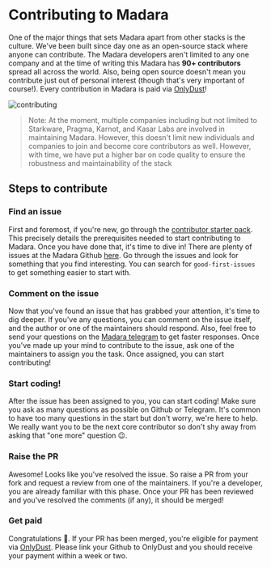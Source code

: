 
# Contributing to Madara

One of the major things that sets Madara apart from other stacks is the culture. We've been built since day one as an open-source
stack where anyone can contribute. The Madara developers aren't limited to any one company and at the time of writing this Madara has **90+ contributors**
spread all across the world. Also, being open source doesn't mean you contribute just out of personal interest (though that's very important of course!). Every contribution in
Madara is paid via [OnlyDust](https://app.onlydust.com/p/madara)!

![contributing](../static/img/contributing.png)

> Note: At the moment, multiple companies including but not limited to Starkware, Pragma, Karnot, and Kasar Labs are involved in maintaining Madara. However, this doesn't limit new
> individuals and companies to join and become core contributors as well. However, with time, we have put a higher bar on code quality to ensure the robustness and maintainability of
> the stack

## Steps to contribute

<Steps>

### Find an issue

First and foremost, if you're new, go through the [contributor starter pack](https://github.com/keep-starknet-strange/madara/blob/main/docs/contributor-starter-pack.md). This precisely details
the prerequisites needed to start contributing to Madara. Once you have done that, it's time to dive in! There are plenty of issues at the Madara Github [here](https://github.com/keep-starknet-strange/madara/issues).
Go through the issues and look for something that you find interesting. You can search for `good-first-issues` to get something easier to start with.

### Comment on the issue

Now that you've found an issue that has grabbed your attention, it's time to dig deeper. If you've any questions, you can comment on the issue itself, and the author or one of the maintainers should respond.
Also, feel free to send your questions on the [Madara telegram](https://t.me/MadaraStarknet) to get faster responses. Once you've made up your mind to contribute to the issue, ask one of the maintainers to assign you
the task. Once assigned, you can start contributing!

### Start coding!

After the issue has been assigned to you, you can start coding! Make sure you ask as many questions as possible on Github or Telegram. It's common to have too many questions in the start but don't worry, we're
here to help. We really want you to be the next core contributor so don't shy away from asking that "one more" question 😉.

### Raise the PR

Awesome! Looks like you've resolved the issue. So raise a PR from your fork and request a review from one of the maintainers. If you're a developer, you are already familiar with this phase. Once your PR has been reviewed
and you've resolved the comments (if any), it should be merged!

### Get paid

Congratulations 🎉. If your PR has been merged, you're eligible for payment via [OnlyDust](https://app.onlydust.com/p/madara). Please link your Github to OnlyDust and you should receive your payment
within a week or two.

</Steps>
